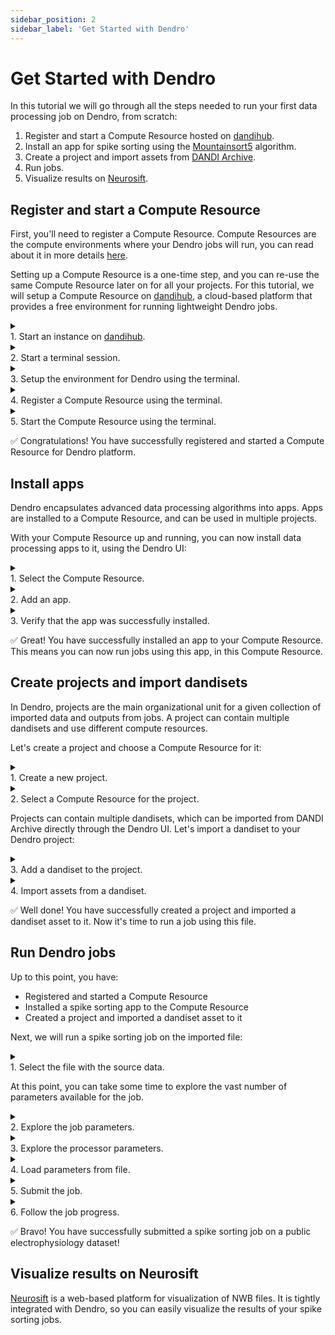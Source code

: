 ```yaml
---
sidebar_position: 2
sidebar_label: 'Get Started with Dendro'
---
```


# Get Started with Dendro

In this tutorial we will go through all the steps needed to run your first data processing job on Dendro, from scratch:

1. Register and start a Compute Resource hosted on [dandihub](https://hub.dandiarchive.org/).
2. Install an app for spike sorting using the [Mountainsort5](https://github.com/flatironinstitute/mountainsort5) algorithm.
3. Create a project and import assets from [DANDI Archive](https://dandiarchive.org/).
4. Run jobs.
5. Visualize results on [Neurosift](https://neurosift.app/).


## Register and start a Compute Resource
First, you'll need to register a Compute Resource. Compute Resources are the compute environments where your Dendro jobs will run, you can read about it in more details [here](/docs/category/compute-resource).

Setting up a Compute Resource is a one-time step, and you can re-use the same Compute Resource later on for all your projects.
For this tutorial, we will setup a Compute Resource on [dandihub](https://hub.dandiarchive.org/), a cloud-based platform that provides a free environment for running lightweight Dendro jobs.

<details>
  <summary>
    <span style={{display: "flex", justifyContent: "space-between", alignItems: "center"}}>
        <div>1. Start an instance on <a href="https://hub.dandiarchive.org/">dandihub</a>.</div>
        <NonPropagatingCheckbox style={{marginLeft: "auto"}} />
    </span>
  </summary>

We suggest a `Medium` instance, which has 12 CPUs and 32GB of memory. This might take a few minutes to start.

![Start a dandihub instance](/img/tutorial_dandi/1_1_start_instance.png)

</details>

<details>
  <summary>
    <span style={{display: "flex", justifyContent: "space-between", alignItems: "center"}}>
        <div>2. Start a terminal session.</div>
        <NonPropagatingCheckbox style={{marginLeft: "auto"}} />
    </span>
  </summary>

Within the Jupyter Lab environment, start a `Terminal`.

![Start a dandihub instance](/img/tutorial_dandi/1_2_start_terminal.png)

</details>

<details>
  <summary>
    <span style={{display: "flex", justifyContent: "space-between", alignItems: "center"}}>
        <div>3. Setup the environment for Dendro using the terminal.</div>
        <NonPropagatingCheckbox style={{marginLeft: "auto"}} />
    </span>
  </summary>

Create a new directory and navigate to it:
```bash
mkdir dendro && cd dendro
```

Install Dendro:
```bash
pip install dendro[compute_resource]
```

Set the environment variable `CONTAINER_METHOD` to `apptainer`:
```bash
export CONTAINER_METHOD=apptainer
```

</details>

<details>
  <summary>
    <span style={{display: "flex", justifyContent: "space-between", alignItems: "center"}}>
        <div>4. Register a Compute Resource using the terminal.</div>
        <NonPropagatingCheckbox style={{marginLeft: "auto"}} />
    </span>
  </summary>

```bash
dendro register-compute-resource
```

Click on the link provided, which will redirect you to the Dendro UI in a new browser tab.
Choose a name for the compute resource, e.g. `tutorial-cr`, and click on `Register`.

</details>

<details>
  <summary>
    <span style={{display: "flex", justifyContent: "space-between", alignItems: "center"}}>
        <div>5. Start the Compute Resource using the terminal.</div>
        <NonPropagatingCheckbox style={{marginLeft: "auto"}} />
    </span>
  </summary>

You can now start the Compute Resource using the terminal.
```bash
dendro start-compute-resource
```

You sould see the message `Compute resource is running`.

Obs.: You can stop the Compute Resource with `CTRL+C`.

</details>

✅ Congratulations! You have successfully registered and started a Compute Resource for Dendro platform.


## Install apps

Dendro encapsulates advanced data processing algorithms into apps. Apps are installed to a Compute Resource, and can be used in multiple projects.

With your Compute Resource up and running, you can now install data processing apps to it, using the Dendro UI:

<details>
  <summary>
    <span style={{display: "flex", justifyContent: "space-between", alignItems: "center"}}>
        <div>1. Select the Compute Resource.</div>
        <NonPropagatingCheckbox style={{marginLeft: "auto"}} />
    </span>
  </summary>

Click on `Configure compute resources`, at the top right corner.

![Configure compute resources](/img/tutorial_dandi/2_1_configure_compute_resources.png)

Then choose the Compute Resource you just created.

![Choose compute resource](/img/tutorial_dandi/2_2_choose_compute_resource.png)

</details>

<details>
  <summary>
    <span style={{display: "flex", justifyContent: "space-between", alignItems: "center"}}>
        <div>2. Add an app.</div>
        <NonPropagatingCheckbox style={{marginLeft: "auto"}} />
    </span>
  </summary>

Under `Apps` section, click on `Add app`. You will be prompted to enter the app's name and the URL pointing to the spec file.

For this tutorial, we will use the [SpikeInterface Pipeline - Mountainsort5](https://github.com/catalystneuro/si-dendro-apps) app to perform spike sorting on an electrophysiology dataset.

The app spec file is located at `https://github.com/catalystneuro/si-dendro-apps/blob/main/si_mountainsort5/spec.json`.

![Add app](/img/tutorial_dandi/2_3_add_app.png)

</details>

<details>
  <summary>
    <span style={{display: "flex", justifyContent: "space-between", alignItems: "center"}}>
        <div>3. Verify that the app was successfully installed.</div>
        <NonPropagatingCheckbox style={{marginLeft: "auto"}} />
    </span>
  </summary>

Looking back at the dandihub terminal, you should see a success message indicating that the app was successfully installed, similar to the following:

```bash
Loading app https://github.com/catalystneuro/si-dendro-apps/blob/main/si_mountainsort5/spec.json
URL: https://raw.githubusercontent.com/catalystneuro/si-dendro-apps/main/si_mountainsort5/spec.json?cachebust=xxxxxxxxxxxxxxxxxxxxxxxxx
  processors: spikeinterface_pipeline_mountainsort5
```

</details>

✅ Great! You have successfully installed an app to your Compute Resource. This means you can now run jobs using this app, in this Compute Resource.


## Create projects and import dandisets

In Dendro, projects are the main organizational unit for a given collection of imported data and outputs from jobs. A project can contain multiple dandisets and use different compute resources.

Let's create a project and choose a Compute Resource for it:

<details>
  <summary>
    <span style={{display: "flex", justifyContent: "space-between", alignItems: "center"}}>
        <div>1. Create a new project.</div>
        <NonPropagatingCheckbox style={{marginLeft: "auto"}} />
    </span>
  </summary>

Click on `Manage projects`, at the top right corner:

![Manage projects](/img/tutorial_dandi/3_1_manage_projects.png)

At the projects management page, click on `Create a new project` and choose a name for it, e.g. `tutorial-project`. You should be redirected to the new project's page.
</details>


<details>
  <summary>
    <span style={{display: "flex", justifyContent: "space-between", alignItems: "center"}}>
        <div>2. Select a Compute Resource for the project.</div>
        <NonPropagatingCheckbox style={{marginLeft: "auto"}} />
    </span>
  </summary>

At the project’s page, under `Compute Resource`, click on `Select a different compute resource for this project`, and select the compute resource you just created in the previous steps.

![Select Compute Resource](/img/tutorial_dandi/3_2_select_cr.png)

</details>


Projects can contain multiple dandisets, which can be imported from DANDI Archive directly through the Dendro UI. Let's import a dandiset to your Dendro project:

<details>
  <summary>
    <span style={{display: "flex", justifyContent: "space-between", alignItems: "center"}}>
        <div>3. Add a dandiset to the project.</div>
        <NonPropagatingCheckbox style={{marginLeft: "auto"}} />
    </span>
  </summary>

Click on `DANDI Import`, at the left side navigation menu, then click on `Add new dandiset to project`. Enter the dandiset ID, e.g. `000409`, and click on `OK`.

![DANDI Import](/img/tutorial_dandi/3_3_import_dandiset.gif)

Now all the assets from this dandiset will be available to be imported into your project.

</details>


<details>
  <summary>
    <span style={{display: "flex", justifyContent: "space-between", alignItems: "center"}}>
        <div>4. Import assets from a dandiset.</div>
        <NonPropagatingCheckbox style={{marginLeft: "auto"}} />
    </span>
  </summary>

A dandiset can contain hundreds of assets, and you need to select which ones you want to import to your project. For this tutorial, we will import a single NWB file from the dandiset `000409`.

Choose the `sub-CSHL045/sub-CSHL045_ses-46794e05-3f6a-4d35-afb3-9165091a5a74_behavior+ecephys+image.nwb` file and click on `Import selected assets`.

![Import assets](/img/tutorial_dandi/3_4_import_asset.png)

</details>

✅ Well done! You have successfully created a project and imported a dandiset asset to it. Now it's time to run a job using this file.

## Run Dendro jobs

Up to this point, you have:
- Registered and started a Compute Resource
- Installed a spike sorting app to the Compute Resource
- Created a project and imported a dandiset asset to it

Next, we will run a spike sorting job on the imported file:

<details>
  <summary>
    <span style={{display: "flex", justifyContent: "space-between", alignItems: "center"}}>
        <div>1. Select the file with the source data.</div>
        <NonPropagatingCheckbox style={{marginLeft: "auto"}} />
    </span>
  </summary>

Navigate to the `Files` page, select the file you just imported, and click on `Spike sorting`.

Next, click on `spikeinterface_pipeline_mountainsort5` processor, this should open the job configuration screen.

![Select file](/img/tutorial_dandi/4_1_select_file.gif)

</details>

At this point, you can take some time to explore the vast number of parameters available for the job.

<details>
  <summary>
    <span style={{display: "flex", justifyContent: "space-between", alignItems: "center"}}>
        <div>2. Explore the job parameters.</div>
        <NonPropagatingCheckbox style={{marginLeft: "auto"}} />
    </span>
  </summary>

The left side form contains the job parameters:
- `Run method` - defines where the job will run.
- `Number of CPUs` - the number of CPUs to be used by the job.
- `Number of GPUs` - the number of GPUs to be used by the job.
- `Memory` - the amount of memory to be used by the job.
- `Time` - the maximum time the job can run.

For this tutorial, you should leave the default values for these parameters.

![Job configurations](/img/tutorial_dandi/4_2_job_configurations.png)

</details>


<details>
  <summary>
    <span style={{display: "flex", justifyContent: "space-between", alignItems: "center"}}>
        <div>3. Explore the processor parameters.</div>
        <NonPropagatingCheckbox style={{marginLeft: "auto"}} />
    </span>
  </summary>

The right side form contains the processor parameters.

For the `spikeinterface_pipeline_mountainsort5` processor there are many parameters that can be configured to customize the spike sorting job. Here are some examples:
- `recording_context` contains parameters for the interface with the input file. E.g. you can make this job just a quick try run by checking `stub_test`.
- `preprocessing_context` contains parameters for the preprocessing steps, including signal filtering, detection of bad channels and motion correction.
- `spikesorting_context` contains parameters for the spike sorting algorithm
- `postprocessing_context` contains parameters for postprocessing the sorting results, including quality metrics extraction.
- `curation_context` allows you to enter a custom query for curation of the sorting results.

</details>


<details>
  <summary>
    <span style={{display: "flex", justifyContent: "space-between", alignItems: "center"}}>
        <div>4. Load parameters from file.</div>
        <NonPropagatingCheckbox style={{marginLeft: "auto"}} />
    </span>
  </summary>

Dendro job parameters can be saved to a file and loaded later. This is useful for sharing configurations between users or for running the same job multiple times.

For this tutorial, you can download the parameters file from [here](https://raw.githubusercontent.com/flatironinstitute/dendro-docs/dev/extra_assets/tutorial-ms5.json).

Click on `Load parameters` and choose the file you just downloaded.

</details>


<details>
  <summary>
    <span style={{display: "flex", justifyContent: "space-between", alignItems: "center"}}>
        <div>5. Submit the job.</div>
        <NonPropagatingCheckbox style={{marginLeft: "auto"}} />
    </span>
  </summary>

Click on `Submit job(s)`:

![Submit job](/img/tutorial_dandi/4_3_submit_job.png)

At the Compute Resource terminal, you should see a logged message indicating that the job was successfully submitted:

```bash
Starting job xxxxxxxxxxxxx spikeinterface_pipeline_mountainsort5
Running: apptainer exec ...
```

</details>


<details>
  <summary>
    <span style={{display: "flex", justifyContent: "space-between", alignItems: "center"}}>
        <div>6. Follow the job progress.</div>
        <NonPropagatingCheckbox style={{marginLeft: "auto"}} />
    </span>
  </summary>

You can follow the job's progress in real time. Navigate to the `Jobs` page and select the job you just submitted.

![Check job](/img/tutorial_dandi/4_4_check_job.png)

A panel will open with the job's details, including:
- General information and status
- Inputs and output files
- Resource utilization (updated in real time)
- Console output logs (updated in real time)

</details>

✅ Bravo! You have successfully submitted a spike sorting job on a public electrophysiology dataset!


## Visualize results on Neurosift

[Neurosift](https://neurosift.app/) is a web-based platform for visualization of NWB files. It is tightly integrated with Dendro, so you can easily visualize the results of your spike sorting jobs.